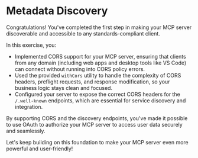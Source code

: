 # Metadata Discovery

Congratulations! You've completed the first step in making your MCP server discoverable and accessible to any standards-compliant client.

In this exercise, you:

- Implemented CORS support for your MCP server, ensuring that clients from any domain (including web apps and desktop tools like VS Code) can connect without running into CORS policy errors.
- Used the provided `withCors` utility to handle the complexity of CORS headers, preflight requests, and response modification, so your business logic stays clean and focused.
- Configured your server to expose the correct CORS headers for the `/.well-known` endpoints, which are essential for service discovery and integration.

<callout-success>
	By supporting CORS and the discovery endpoints, you've made it possible to use
	OAuth to authorize your MCP server to access user data securely and
	seamlessly.
</callout-success>

Let's keep building on this foundation to make your MCP server even more powerful and user-friendly!
